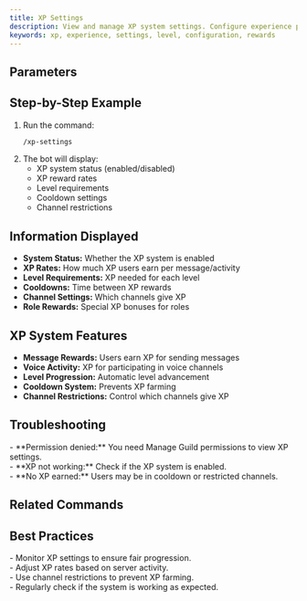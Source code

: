 ```yaml
---
title: XP Settings
description: View and manage XP system settings. Configure experience point rewards, level requirements, and XP system behavior.
keywords: xp, experience, settings, level, configuration, rewards
---
```



## Parameters
<Cards>
  <Card title="No parameters required" description="This command shows current XP system settings" />
</Cards>

## Step-by-Step Example
1. Run the command:
   ```bash
   /xp-settings
   ```
2. The bot will display:
   - XP system status (enabled/disabled)
   - XP reward rates
   - Level requirements
   - Cooldown settings
   - Channel restrictions

## Information Displayed
- **System Status:** Whether the XP system is enabled
- **XP Rates:** How much XP users earn per message/activity
- **Level Requirements:** XP needed for each level
- **Cooldowns:** Time between XP rewards
- **Channel Settings:** Which channels give XP
- **Role Rewards:** Special XP bonuses for roles

## XP System Features
- **Message Rewards:** Users earn XP for sending messages
- **Voice Activity:** XP for participating in voice channels
- **Level Progression:** Automatic level advancement
- **Cooldown System:** Prevents XP farming
- **Channel Restrictions:** Control which channels give XP

## Troubleshooting
<Callout type="warning">
- **Permission denied:** You need Manage Guild permissions to view XP settings.<br />
- **XP not working:** Check if the XP system is enabled.<br />
- **No XP earned:** Users may be in cooldown or restricted channels.
</Callout>

## Related Commands
<Cards>
  <Card title="/level" description="Check user level and experience" href="../general/level" />
  <Card title="/leaderboard" description="View server experience leaderboard" href="../general/leaderboard" />
</Cards>

## Best Practices
<Callout type="success">
- Monitor XP settings to ensure fair progression.<br />
- Adjust XP rates based on server activity.<br />
- Use channel restrictions to prevent XP farming.<br />
- Regularly check if the system is working as expected.
</Callout>
